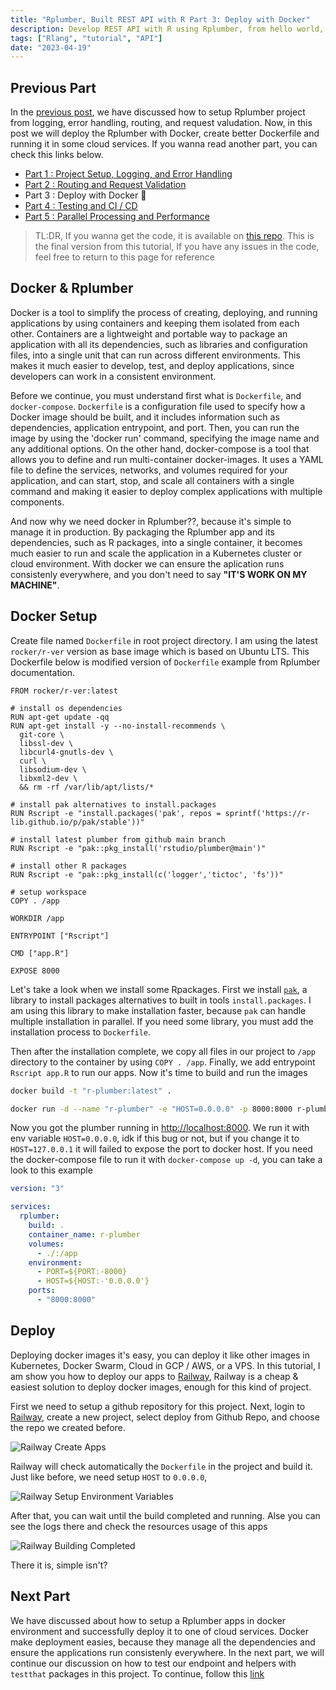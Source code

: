```yaml
---
title: "Rplumber, Built REST API with R Part 3: Deploy with Docker"
description: Develop REST API with R using Rplumber, from hello world, logging, error handler, request validation, to deploy with docker
tags: ["Rlang", "tutorial", "API"]
date: "2023-04-19"
---
```


## Previous Part

In the [previous post](/blog/rest-api-with-r-part-2), we have discussed how to setup Rplumber project from logging, error handling, routing, and request valudation. Now, in this post we will deploy the Rplumber with Docker, create better Dockerfile and running it in some cloud services. If you wanna read another part, you can check this links below.

- [Part 1 : Project Setup, Logging, and Error Handling](/blog/rest-api-with-r-part-1)
- [Part 2 : Routing and Request Validation](/blog/rest-api-with-r-part-2)
- Part 3 : Deploy with Docker 🚀
- [Part 4 : Testing and CI / CD](/blog/rest-api-with-r-part-4)
- [Part 5 : Parallel Processing and Performance](/blog/rest-api-with-r-part-5)

> TL:DR, If you wanna get the code, it is available on [this repo](https://github.com/JfrAziz/r-plumber). This is the final version from this tutorial, If you have any issues in the code, feel free to return to this page for reference

## Docker & Rplumber

Docker is a tool to simplify the process of creating, deploying, and running applications by using containers and keeping them isolated from each other. Containers are a lightweight and portable way to package an application with all its dependencies, such as libraries and configuration files, into a single unit that can run across different environments. This makes it much easier to develop, test, and deploy applications, since developers can work in a consistent environment.

Before we continue, you must understand first what is `Dockerfile`, and `docker-compose`. `Dockerfile` is a configuration file used to specify how a Docker image should be built, and it includes information such as dependencies, application entrypoint, and port. Then, you can run the image by using the 'docker run' command, specifying the image name and any additional options. On the other hand, docker-compose is a tool that allows you to define and run multi-container docker-images. It uses a YAML file to define the services, networks, and volumes required for your application, and can start, stop, and scale all containers with a single command and making it easier to deploy complex applications with multiple components.

And now why we need docker in Rplumber??, because it's simple to manage it in production. By packaging the Rplumber app and its dependencies, such as R packages, into a single container, it becomes much easier to run and scale the application in a Kubernetes cluster or cloud environment. With docker we can ensure the aplication runs consistenly everywhere, and you don't need to say **"IT'S WORK ON MY MACHINE"**.

## Docker Setup

Create file named `Dockerfile` in root project directory. I am using the latest `rocker/r-ver` version as base image which is based on Ubuntu LTS. This Dockerfile below is modified version of `Dockerfile` example from Rplumber documentation.

```docker
FROM rocker/r-ver:latest

# install os dependencies
RUN apt-get update -qq
RUN apt-get install -y --no-install-recommends \
  git-core \
  libssl-dev \
  libcurl4-gnutls-dev \
  curl \
  libsodium-dev \
  libxml2-dev \
  && rm -rf /var/lib/apt/lists/*

# install pak alternatives to install.packages
RUN Rscript -e "install.packages('pak', repos = sprintf('https://r-lib.github.io/p/pak/stable'))"

# install latest plumber from github main branch
RUN Rscript -e "pak::pkg_install('rstudio/plumber@main')"

# install other R packages
RUN Rscript -e "pak::pkg_install(c('logger','tictoc', 'fs'))"

# setup workspace
COPY . /app

WORKDIR /app

ENTRYPOINT ["Rscript"]

CMD ["app.R"]

EXPOSE 8000
```

Let's take a look when we install some Rpackages. First we install [`pak`](https://pak.r-lib.org/), a library to install packages alternatives to built in tools `install.packages`. I am using this library to make installation faster, because `pak` can handle multiple installation in parallel. If you need some library, you must add the installation process to `Dockerfile`.

Then after the installation complete, we copy all files in our project to `/app` directory to the container by using `COPY . /app`. Finally, we add entrypoint `Rscript app.R` to run our apps. Now it's time to build and run the images

```bash
docker build -t "r-plumber:latest" .

docker run -d --name "r-plumber" -e "HOST=0.0.0.0" -p 8000:8000 r-plumber:latest
```

Now you got the plumber running in [http://localhost:8000](http://localhost:8000). We run it with env variable `HOST=0.0.0.0`, idk if this bug or not, but if you change it to `HOST=127.0.0.1` it will failed to expose the port to docker host. If you need the docker-compose file to run it with `docker-compose up -d`, you can take a look to this example

```yaml
version: "3"

services:
  rplumber:
    build: .
    container_name: r-plumber
    volumes:
      - ./:/app
    environment:
      - PORT=${PORT:-8000}
      - HOST=${HOST:-'0.0.0.0'}
    ports:
      - "8000:8000"
```

## Deploy

Deploying docker images it's easy, you can deploy it like other images in Kubernetes, Docker Swarm, Cloud in GCP / AWS, or a VPS. In this tutorial, I am show you how to deploy our apps to [Railway](https://railway.app/), Railway is a cheap & easiest solution to deploy docker images, enough for this kind of project.

First we need to setup a github repository for this project. Next, login to [Railway](https://railway.app/), create a new project, select deploy from Github Repo, and choose the repo we created before.

![Railway Create Apps](/assets/images/2023-04-19/1-railway-create-a-new-project.png)

Railway will check automatically the `Dockerfile` in the project and build it. Just like before, we need setup `HOST` to `0.0.0.0`,

![Railway Setup Environment Variables](/assets/images/2023-04-19/2-railway-setup-environment-variables.png)

After that, you can wait until the build completed and running. Alse you can see the logs there and check the resources usage of this apps

![Railway Building Completed](/assets/images/2023-04-19/3-railway-building-completed.png)

There it is, simple isn't?

## Next Part

We have discussed about how to setup a Rplumber apps in docker environment and successfully deploy it to one of cloud services. Docker make deployment easies, because they manage all the dependencies and ensure the applications run consistenly everywhere. In the next part, we will continue our discussion on how to test our endpoint and helpers with `testthat` packages in this project. To continue, follow this [link](/blog/rest-api-with-r-part-4)
